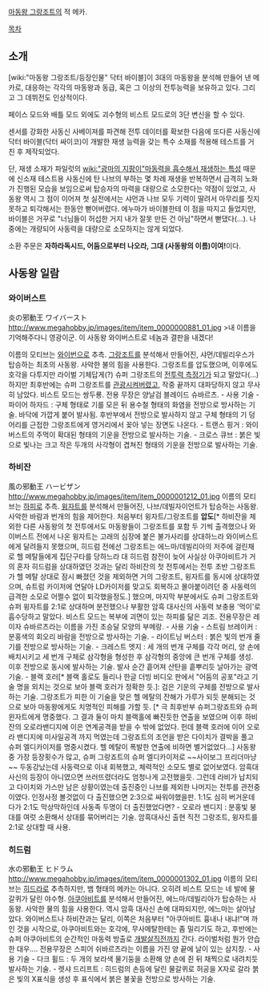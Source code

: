 [[마동왕 그랑조트]]의 적 메카. 

[[목차]]

== 소개 ==
[wiki:"마동왕 그랑조트/등장인물" 닥터 바이블]이 3대의 마동왕을 분석해 만들어 낸 메카로, 대응하는 각각의 마동왕과 동급, 혹은 그 이상의 전투능력을 보유하고 있다. 그리고 그 데뷔전도 인상적이다. 

페이스 모드와 배틀 모드 외에도 괴수형의 비스트 모드로의 3단 변신을 할 수 있다. 

센서를 강화한 사동신 사베이져를 파견해 전투 데이터를 확보한 다음에 또다른 사동신에 닥터 바이블(닥터 싸이코)이 개발한 재생 능력을 갖는 특수 소재를 적용해 테스트를 거친 후 제작되었다. 

단, 재생 소재가 파일럿의 [[wiki:"광마의 지팡이"마동력을 흡수해서 재생하는 특성]] 때문에 신소재 테스트용 사동신에 탄 나브의 부하는 몇 차례 재생을 반복하면서 급격히 노화가 진행된 모습을 보임으로써 탑승자의 마력을 대량으로 소모한다는 약점이 있었고, 사동왕 역시 그 점이 이어져 첫 실전에서는 샤먼과 나브 모두 기력이 딸려서 마무리를 짓지 못하고 퇴각해서는 한동안 뻗어버렸다. 에누마가 바이블한테 이 점을 따지고 들었지만, 바이블은 거꾸로 "너님들이 허섭한 거지 내가 잘못 만든 건 아님"하면서 뻗댔다(...). 나중에는 개량되어 사동력을 대량으로 소모하지는 않게 되었다.

소환 주문은 '''자하라독시드, 어둠으로부터 나오라, 그대 (사동왕의 이름)이여!'''이다.

== 사동왕 일람 ==

=== 와이버스트 ===
炎の邪動王 ワイバースト
http://www.megahobby.jp/images/item/item_0000000881_01.jpg
>내 이름을 기억해주다니 영광이군. 이 사동왕 와이버스트로 네놈과 결판을 내겠다!

이름의 모티브는 [[와이번]]으로 추측. [[그랑조트]]를 분석해서 만들어진, 샤먼/데빌리우스가 탑승하는 최초의 사동왕. 사악한 불의 힘을 사용한다. 그랑조트를 압도했으며, 이후에도 호각을 다투지만 라이벌 기체답게(?) 슈퍼 그랑조트의 [[전투력 측정기]]가 되고 말았다(...) 하지만 최후반에는 슈퍼 그랑조트를 [[관광]]시켜버렸고, 작중 끝까지 대파당하지 않고 무사히 남았다. 비스트 모드는 쌍두룡. 전용 무장은 양날검 블레이드 슈바르츠.
- 사용 기술
- 파이어 하자드 : 구체 형태로 기를 모은 뒤 용수철 형태의 화염을 전방으로 방사하는 기술. 바닥에 가깝게 붙어 발사됨. 후반부에서 전방으로 발사하지 않고 구체 형태의 기 덩어리를 근접한 그랑조트에게 영거리에서 꽂아 넣는 장면도 나온다.
- 트랜스 핑거 : 와이버스트의 주먹이 확대된 형태의 기운을 전방으로 발사하는 기술.
- 크로스 큐브 : 붉은 빛으로 빛나는 크고 작은 두개의 사각형이 겹쳐진 형태의 기운을 전방으로 발사하는 기술.

=== 하비잔 ===
風の邪動王 ハービザン
http://www.megahobby.jp/images/item/item_0000001212_01.jpg
이름의 모티브는 [[하피]]로 추측. [[윙자트]]를 분석해서 만들어진, 나브/데빌자이언트가 탑승하는 사동왕. 사악한 바람과 번개의 힘을 제어한다. 처음부터 윙자트/그랑조트를 '''압도'''[* 하비잔을 제외한 다른 사동왕의 첫 전투에서도 마동왕들이 그랑조트를 포함 두 기씩 출격했으나 와이버스트 전에서 나온 윙자트는 고래의 심장에 붙은 불가사리를 상대하느라 와이버스트에게 달려들지 못했으며, 히드럼 전에선 그랑조트는 에느마/데빌리아의 저주에 걸린채로 헬 메탈들에게 집단구타를 당하느라 대 히드럼 참전이 늦어 사실상 아쿠아비트가 거의 혼자 히드럼을 상대하였던 것과는 달리 하비잔의 첫 전투에서는 전투 초반 그랑조트가 헬 메탈 상대로 잠시 빠졌던 것을 제외하면 거의 그랑조트, 윙자트를 동시에 상대하였으며, 슈트럼 카이저에 연달아 LD카이저를 맞고도 회복하고 몰아붙이려던 중 사동력의 급격한 소모로 어쩔수 없이 퇴각했을정도.] 했으며, 마지막 부분에서도 슈퍼 그랑조트와 슈퍼 윙자트를 2:1로 상대하며 분전했으나 부활한 암흑 대사신의 사동력 보충용 '먹이'로 흡수당하고 말았다. 비스트 모드는 복부에 괴면이 있는 하피를 닮은 괴조. 전용무장은 레이자 슈바르츠라는 이름을 가진 초승달 모양의 부메랑.
- 사용 기술
- 스트림 브레이커 : 분홍색의 회오리 바람을 전방으로 방사하는 기술.
- 라이트닝 버스터 : 붉은 빛의 번개 줄기를 전방으로 방사하는 기술.
- 크레스트 엣지 : 세 개의 번개 구체를 각각 머리, 양 손에 배치시키고 세 번개 구체로 삼각형을 형성한 후 삼각형의 중앙에 큰 번개 구체를 생성. 이후 전방으로 동시에 발사하는 기술. 발사 순간 흩어져 산탄을 흩뿌리듯 날아가는 광역기술.
- 블랙 호러[* 블랙 홀로도 들리나 한글 더빙 비디오 판에서 "어둠의 공포"라고 기술 명을 외치는 것으로 보아 블랙 호러가 정확한 듯.]: 검은 기운의 구체를 전방으로 발사하는 기술. 그랑조트가 피한 이 기술을 맞은 헬 메탈의 잔해가 가루가 되듯 분해되는 것으로 보아 마동왕에게도 치명적인 피해를 가할 듯. [* 극 최후반부 슈퍼그랑죠트와 슈퍼윈자트에게 명중했다. 그 결과 둘이 마치 블랙홀에 빠진듯한 연출을 보였으며 이후 하비잔의 오로라밴디지에 이은 연계공격을 받을 수 밖에 없었다. 헌데 블랙 호러에 이어 오로라 밴디지에 미사일공격 까지 먹였는데 그랑죠트의 조언을 받은 다이치가 결박을 풀고 슈퍼 엘디카이저를 명중시켰다. 헬 메탈이 폭발한 연출에 비하면 별거없었다...]
사동왕중 가장 등장횟수가 많고, 슈퍼 그랑죠트의 슈퍼 엘디카이저로 ~~사이보그 프리더마냥~~ 두동강났는데 사동력으로 이내 회복했고, 체력적인 소모도 별로 없어보였다. 암흑대사신의 등장이 아니였으면 쓰러뜨렸더라도 엄청나게 고전했을듯. 그런데 라비가 납치되고 다이치와 가스만 남은 상황이였는데 출진중인 나브를 제외한 나머지는 전투를 관전중이였다. 인정사정 볼것없이 다 출진했으면 2:3으로 싸워야했을판. 1:1도 심히 버거운데다가 2:1도 막상막하인데 사동족 두명이 더 출진했었다면?
- 오로라 밴디지 : 분홍빛 붕대를 여럿 소환해서 상대를 묶어버리는 기술. 암흑대사신 출현 직전 그랑조트, 윙자트를 2:1로 상대할 때 사용. 
=== 히드럼 ===
水の邪動王 ヒドラム
http://www.megahobby.jp/images/item/item_0000001302_01.jpg
이름의 모티브는 [[히드라]]로 추측하지만, 뱀 형태의 메카는 아니다. 오히려 비스트 모드는 네 발에 물갈퀴가 달린 야수형. [[아쿠아비트]]를 분석해서 만들어진, 에느마/데빌리아가 탑승하는 사동왕. 사악한 물의 힘을 사용한다. 역시 암흑 대사신 손에 대파되지만, 에느마는 살아남았다. 와이버스트나 하비잔과는 달리, 이쪽은 처음부터 "아쿠아비트 흉내나 내냐!"며 까인 것을 시작으로, 아쿠아비트와는 호각에, 무사메탈한테는 좀 밀리기도 하고, 후반에는 슈퍼 아쿠아비트의 순간적인 마동력 방출로 [[개발살]]직전까지 간다. 라이벌처럼 뭔가 안습한 대우.... 전용무장은 스피어 쉬바르츠라는 이름을 가진 양 끝에 날이 있는 삼지창.
- 사용 기술
- 다크 휠드 : 두 개의 보라색 물기둥을 소환해 양 손에 쥔 뒤 채찍으로 내려치듯 발사하는 기술.
- 렛샤 드리프트 : 히드럼의 손등에 달린 물갈퀴로 허공을 X자로 갈라 붉은 빛의 X표식을 생성 후 표식에서 붉은 불꽃을 전방으로 방사하는 기술.
